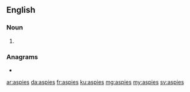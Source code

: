 ==English==

===Noun===
{{head|en|noun plural form}}

# {{plural of|aspie|lang=en}}

===Anagrams===
* {{l|en|sepias}}

[[ar:aspies]]
[[da:aspies]]
[[fr:aspies]]
[[ku:aspies]]
[[mg:aspies]]
[[my:aspies]]
[[sv:aspies]]